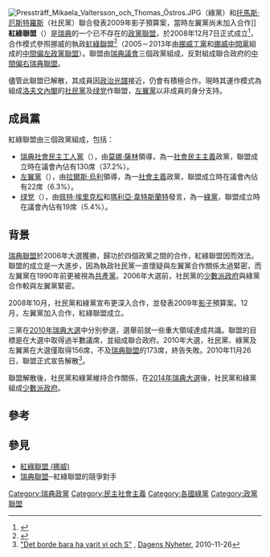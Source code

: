[[File:Pressträff_Mikaela_Valtersson_och_Thomas_Östros.JPG|thumb]]（綠黨）和[[托馬斯·厄斯特羅斯|托馬斯·厄斯特羅斯]]（社民黨）聯合發表2009年影子預算案，當時左翼黨尚未加入合作]]
'''紅綠聯盟'''（{{lang-sv|De rödgröna}}）是[[瑞典|瑞典]]的一个已不存在的[[政黨聯盟|政黨聯盟]]，於2008年12月7日正式成立<ref>{{cite web |url=http://www.thelocal.se/16190/20081207/ |title=Opposition parties to build coalition |publisher=The Local - Sweden's News in English |accessdate=2008-12-11 |archive-date=2018-12-25 |archive-url=https://web.archive.org/web/20181225141823/https://www.thelocal.se/16190/20081207/%20 |dead-url=no }}</ref>，合作模式參照挪威的執政[[紅綠聯盟_(挪威)|紅綠聯盟]]<ref>{{cite news|url=http://www.dagsavisen.no/meninger/article424446.ece|title=Norskesuget|first=Ivar A.|last=Iversen|date=4 July 2009|newspaper=Dagsavisen|deadurl=yes|archiveurl=https://web.archive.org/web/20110720024745/http://www.dagsavisen.no/meninger/article424446.ece|archivedate=2011年7月20日}}</ref>（2005－2013年由[[挪威工黨|挪威工黨]]和[[挪威中間黨|挪威中間黨]]組成的[[中間偏左|中間偏左]][[政黨聯盟|政黨聯盟]]）。聯盟由[[瑞典議會|瑞典議會]]三個政黨組成，反對組成聯合政府的[[中間偏右|中間偏右]][[瑞典聯盟|瑞典聯盟]]。

儘管此聯盟已解散，其成員因[[政治光譜|政治光譜]]接近，仍會有積極合作。現時其運作模式為組成[[洛夫文內閣|洛夫文內閣]]的[[瑞典社會民主工人黨|社民黨]]及[[绿党_(瑞典)|绿党]]作聯盟，[[左翼黨_(瑞典)|左翼黨]]以非成員的身分支持。

== 成員黨 ==
紅綠聯盟由三個政黨組成，包括：
* [[瑞典社會民主工人黨|瑞典社會民主工人黨]]（{{lang|sv|Sveriges socialdemokratiska arbetareparti}}），由[[莫娜·薩林|莫娜·薩林]]領導，為一[[社會民主主義|社會民主主義]]政黨，聯盟成立時在議會內佔有130席（37.2%）。
* [[左翼黨_(瑞典)|左翼黨]]（{{lang|sv|Vänsterpartiet}}），由[[拉爾斯·烏利|拉爾斯·烏利]]領導，為一[[社會主義|社會主義]]政黨，聯盟成立時在議會內佔有22席（6.3%）。
* [[绿党_(瑞典)|绿党]]（{{lang|sv|Miljöpartiet de Gröna}}），由[[佩特·埃里克松|佩特·埃里克松]]和[[瑪利亞·韋特斯蘭特|瑪利亞·韋特斯蘭特]]發言，為一[[綠黨|綠黨]]，聯盟成立時在議會內佔有19席（5.4%）。

== 背景 ==
[[瑞典聯盟|瑞典聯盟]]於2006年大選獲勝，歸功於四個政黨之間的合作，紅綠聯盟因而效法。聯盟的成立是一大進步，因為執政社民黨一直懷疑與左翼黨合作關係太過緊密，而左翼黨在1990年前更被視為[[共產黨|共產黨]]。2006年大選前，社民黨的[[少數派政府|少數派政府]]與綠黨合作較與左翼黨緊密。

2008年10月，社民黨和綠黨宣布更深入合作，並發表2009年[[影子政府|影子]]預算案。12月，左翼黨加入合作，紅綠聯盟成立。

三黨在[[2010年瑞典大選|2010年瑞典大選]]中分別參選，選舉前就一些重大領域達成共識。聯盟的目標是在大選中取得過半數議席，並組成聯合政府。2010年大選，社民黨、綠黨及左翼黨在大選僅取得156席，不及[[瑞典聯盟|瑞典聯盟]]的173席，終告失敗。2010年11月26日，聯盟正式宣告解散<ref>[http://www.dn.se/nyheter/politik/det-borde-bara-ha-varit-vi-och-s-  "Det borde bara ha varit vi och S"] {{Wayback|url=http://www.dn.se/nyheter/politik/det-borde-bara-ha-varit-vi-och-s- |date=20121018135216 }}, [[Dagens_Nyheter|Dagens Nyheter]], 2010-11-26</ref>。

聯盟解散後，社民黨和綠黨維持合作關係，在[[2014年瑞典大選|2014年瑞典大選]]後，社民黨和綠黨組成[[少數派政府|少數派政府]]。

== 參考 ==
{{Reflist}}

== 參見 ==
* [[紅綠聯盟_(挪威)|紅綠聯盟 (挪威)]]
* [[瑞典聯盟|瑞典聯盟]]─紅綠聯盟的競爭對手

[[Category:瑞典政黨|Category:瑞典政黨]]
[[Category:民主社會主義|Category:民主社會主義]]
[[Category:各國綠黨|Category:各國綠黨]]
[[Category:政黨聯盟|Category:政黨聯盟]]